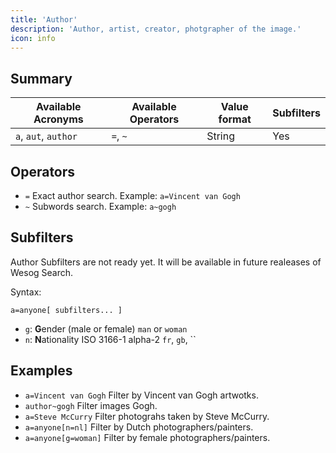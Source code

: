 ```yaml
---
title: 'Author'
description: 'Author, artist, creator, photgrapher of the image.'
icon: info
---
```


## Summary

| Available Acronyms   | Available Operators | Value format  | Subfilters |
|----------------------|---------------------|---------------|------------|
| `a`, `aut`, `author` | `=`, `~`            | String        | Yes        |


## Operators

- `=` Exact author search. Example: `a=Vincent van Gogh`
- `~` Subwords search. Example: `a~gogh`


## Subfilters

<Warning>Author Subfilters are not ready yet. It will be available in future realeases of Wesog Search.</Warning>

Syntax:

```
a=anyone[ subfilters... ]
```

- `g`: **G**ender (male or female) `man` or `woman`
- `n`: **N**ationality ISO 3166-1 alpha-2 `fr`, `gb`, `` 


## Examples

- `a=Vincent van Gogh` Filter by Vincent van Gogh artwotks.
- `author~gogh` Filter images Gogh.
- `a=Steve McCurry` Filter photograhs taken by Steve McCurry.
- `a=anyone[n=nl]` Filter by Dutch photographers/painters.
- `a=anyone[g=woman]` Filter by female photographers/painters.
